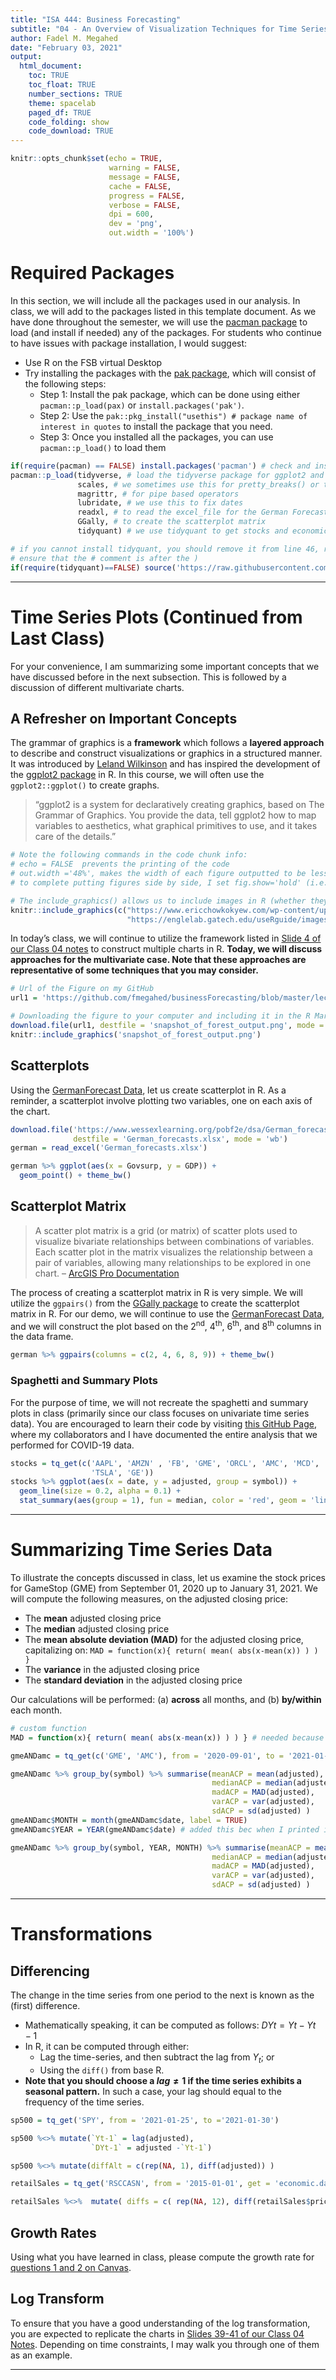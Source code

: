 ```yaml
---
title: "ISA 444: Business Forecasting"
subtitle: "04 - An Overview of Visualization Techniques for Time Series"
author: Fadel M. Megahed
date: "February 03, 2021"
output: 
  html_document:
    toc: TRUE
    toc_float: TRUE
    number_sections: TRUE
    theme: spacelab
    paged_df: TRUE
    code_folding: show
    code_download: TRUE
---
```


```r
knitr::opts_chunk$set(echo = TRUE,
                      warning = FALSE,
                      message = FALSE,
                      cache = FALSE,
                      progress = FALSE, 
                      verbose = FALSE,
                      dpi = 600,
                      dev = 'png',
                      out.width = '100%')
```

# Required Packages
In this section, we will include all the packages used in our analysis. In class, we will add to the packages listed in this template document. As we have done throughout the semester, we will use the [pacman package](https://cran.r-project.org/web/packages/pacman/pacman.pdf) to load (and install if needed) any of the packages. For students who continue to have issues with package installation, I would suggest:  

  - Use R on the FSB virtual Desktop  
  - Try installing the packages with the [pak package](https://github.com/r-lib/pak), which will consist of the following steps:  
    - Step 1: Install the pak package, which can be done using either `pacman::p_load(pax)` or `install.packages('pak')`.  
    - Step 2: Use the `pak::pkg_install("usethis") # package name of interest in quotes` to install the package that you need.  
    - Step 3: Once you installed all the packages, you can use `pacman::p_load()` to load them

```r
if(require(pacman) == FALSE) install.packages('pacman') # check and install pacman if needed
pacman::p_load(tidyverse, # load the tidyverse package for ggplot2 and dplyr functions
               scales, # we sometimes use this for pretty_breaks() or the commas() with ggplot2
               magrittr, # for pipe based operators
               lubridate, # we use this to fix dates
               readxl, # to read the excel_file for the German Forecasts dataset
               GGally, # to create the scatterplot matrix
               tidyquant) # we use tidyquant to get stocks and economic data

# if you cannot install tidyquant, you should remove it from line 46, remove the comma in line 45 and
# ensure that the # comment is after the )
if(require(tidyquant)==FALSE) source('https://raw.githubusercontent.com/fmegahed/businessForecasting/master/custom_functions/tq_get.R')

```

---

# Time Series Plots (Continued from Last Class)

For your convenience, I am summarizing some important concepts that we have discussed before in the next subsection. This is followed by a discussion of different multivariate charts. 

## A Refresher on Important Concepts

The grammar of graphics is a **framework** which follows a **layered approach** to describe and construct visualizations or graphics in a structured manner. It was introduced by [Leland Wilkinson](https://link.springer.com/book/10.1007/0-387-28695-0) and has inspired the development of the [ggplot2 package](https://ggplot2.tidyverse.org/) in R. In this course, we will often use the `ggplot2::ggplot()` to create graphs.

> "ggplot2 is a system for declaratively creating graphics, based on The Grammar of Graphics. You provide the data, tell ggplot2 how to map variables to aesthetics, what graphical primitives to use, and it takes care of the details."

```r
# Note the following commands in the code chunk info:
# echo = FALSE  prevents the printing of the code
# out.width ='48%', makes the width of each figure outputted to be less than half the width of the page (i.e. as a first step to put both figures side by side)
# to complete putting figures side by side, I set fig.show='hold' (i.e. print all figures at the same time)

# The include_graphics() allows us to include images in R (whether they are locally stored or on the web)
knitr::include_graphics(c("https://www.ericchowkokyew.com/wp-content/uploads/2019/07/image-2.png",
                          "https://englelab.gatech.edu/useRguide/images/dataviz/ge_all.png"))
``` 

In today's class, we will continue to utilize the framework listed in [Slide 4 of our Class 04 notes](https://miamioh.instructure.com/courses/142177/files/18997183?module_item_id=2905745) to construct multiple charts in R. **Today, we will discuss approaches for the multivariate case. Note that these approaches are representative of some techniques that you may consider.**

```r
# Url of the Figure on my GitHub
url1 = 'https://github.com/fmegahed/businessForecasting/blob/master/lectures/03%20-%20Basic%20Tools%20for%20Time%20Series%20Analysis/Figures/snapshot_of_forest_output.png?raw=true'

# Downloading the figure to your computer and including it in the R Markdown
download.file(url1, destfile = 'snapshot_of_forest_output.png', mode = 'wb')
knitr::include_graphics('snapshot_of_forest_output.png')
```



## Scatterplots
Using the [GermanForecast Data](https://www.wessexlearning.org/pobf2e/dsa/German_forecasts.xlsx), let us create scatterplot in R. As a reminder, a scatterplot involve plotting two variables, one on each axis of the chart.  

```r
download.file('https://www.wessexlearning.org/pobf2e/dsa/German_forecasts.xlsx',
              destfile = 'German_forecasts.xlsx', mode = 'wb')
german = read_excel('German_forecasts.xlsx')

german %>% ggplot(aes(x = Govsurp, y = GDP)) +
  geom_point() + theme_bw()
```

## Scatterplot Matrix

> A scatter plot matrix is a grid (or matrix) of scatter plots used to visualize bivariate relationships between combinations of variables. Each scatter plot in the matrix visualizes the relationship between a pair of variables, allowing many relationships to be explored in one chart. -- [ArcGIS Pro Documentation](https://pro.arcgis.com/en/pro-app/latest/help/analysis/geoprocessing/charts/scatter-plot-matrix.htm#:~:text=A%20scatter%20plot%20matrix%20is,be%20explored%20in%20one%20chart.)

The process of creating a scatterplot matrix in R is very simple. We will utilize the `ggpairs()` from the [GGally package](https://cran.r-project.org/web/packages/GGally/GGally.pdf) to create the scatterplot matrix in R. For our demo, we will continue to use the [GermanForecast Data](https://www.wessexlearning.org/pobf2e/dsa/German_forecasts.xlsx), and we will construct the plot based on the 2<sup>nd</sup>, 4<sup>th</sup>, 6<sup>th</sup>, and 8<sup>th</sup> columns in the data frame.


```r
german %>% ggpairs(columns = c(2, 4, 6, 8, 9)) + theme_bw()
```


### Spaghetti and Summary Plots
For the purpose of time, we will not recreate the spaghetti and summary plots in class (primarily since our class focuses on univariate time series data). You are encouraged to learn their code by visiting [this GitHub Page](https://fmegahed.github.io/covid_analysis_final.html), where my collaborators and I have documented the entire analysis that we performed for COVID-19 data.


```r
stocks = tq_get(c('AAPL', 'AMZN' , 'FB', 'GME', 'ORCL', 'AMC', 'MCD', 'NKE', 'SLV', 'PENN',
                  'TSLA', 'GE'))
stocks %>% ggplot(aes(x = date, y = adjusted, group = symbol)) +
  geom_line(size = 0.2, alpha = 0.1) +
  stat_summary(aes(group = 1), fun = median, color = 'red', geom = 'line', size = 1.25)
```

---


# Summarizing Time Series Data

To illustrate the concepts discussed in class, let us examine the stock prices for GameStop (GME) from September 01, 2020 up to January 31, 2021. We will compute the following measures, on the adjusted closing price:  

  - The **mean** adjusted closing price  
  - The **median** adjusted closing price  
  - The **mean absolute deviation (MAD)** for the adjusted closing price, capitalizing on: `MAD = function(x){ return( mean( abs(x-mean(x)) ) ) }`  
  - The **variance** in the adjusted closing price  
  - The **standard deviation** in the adjusted closing price

Our calculations will be performed: (a) **across** all months, and (b) **by/within** each month.

```r
# custom function
MAD = function(x){ return( mean( abs(x-mean(x)) ) ) } # needed because the function is not in a package

gmeANDamc = tq_get(c('GME', 'AMC'), from = '2020-09-01', to = '2021-01-31')

gmeANDamc %>% group_by(symbol) %>% summarise(meanACP = mean(adjusted),
                                             medianACP = median(adjusted),
                                             madACP = MAD(adjusted),
                                             varACP = var(adjusted),
                                             sdACP = sd(adjusted) )
gmeANDamc$MONTH = month(gmeANDamc$date, label = TRUE)
gmeANDamc$YEAR = YEAR(gmeANDamc$date) # added this bec when I printed it out it had Jan as the first row (and I want it after Dec)

gmeANDamc %>% group_by(symbol, YEAR, MONTH) %>% summarise(meanACP = mean(adjusted),
                                             medianACP = median(adjusted),
                                             madACP = MAD(adjusted),
                                             varACP = var(adjusted),
                                             sdACP = sd(adjusted) )
```


---


# Transformations


## Differencing
The change in the time series from one period to the next is known as the (first) difference.   

  - Mathematically speaking, it can be computed as follows:  $DYt = Yt − Yt−1$  
  - In R, it can be computed through either:  
    - Lag the time-series, and then subtract the lag from $Y_t$; or   
    - Using the `diff()` from base R. 
  - **Note that you should choose a $lag \ne 1$ if the time series exhibits a seasonal pattern.** In such a case, your lag should equal to the frequency of the time series.


```r
sp500 = tq_get('SPY', from = '2021-01-25', to ='2021-01-30')

sp500 %<>% mutate(`Yt-1` = lag(adjusted),
                  `DYt-1` = adjusted -`Yt-1`)

sp500 %<>% mutate(diffAlt = c(rep(NA, 1), diff(adjusted)) ) 
```


```r
retailSales = tq_get('RSCCASN', from = '2015-01-01', get = 'economic.data')

retailSales %<>%  mutate( diffs = c( rep(NA, 12), diff(retailSales$price, lag = 12) ) )

```

## Growth Rates
Using what you have learned in class, please compute the growth rate for [questions 1 and 2 on Canvas](https://miamioh.instructure.com/courses/142177/quizzes/368225).


## Log Transform
To ensure that you have a good understanding of the log transformation, you are expected to replicate the charts in [Slides 39-41 of our Class 04 Notes](https://miamioh.instructure.com/courses/142177/files/18997183?module_item_id=2905745). Depending on time constraints, I may walk you through one of them as an example.  



---
